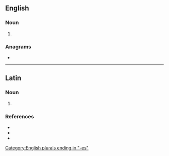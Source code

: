==English==

===Noun===
{{head|en|noun form}}

# {{plural of|en|agon}}

===Anagrams===
* {{anagrams|en|a=aegnos|Ganoes|Genaos|geason|genoas}}

[[Category:English plurals ending in "-es"]]

----

==Latin==

===Noun===
{{la-noun-form|agōnēs}}

# {{inflection of|la|agōn||nom//acc//voc|p}}

===References===
* {{R:du Cange}}
* {{R:Peck}}
* {{R:Smith's Antiquities}}